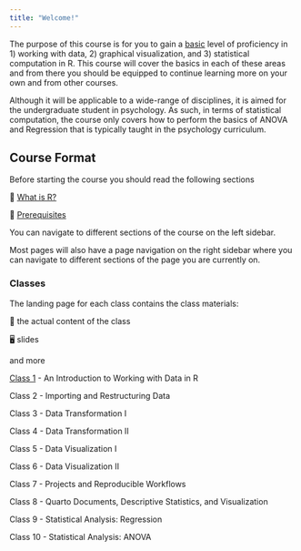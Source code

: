 ```yaml
---
title: "Welcome!"
---
```


The purpose of this course is for you to gain a [basic]{.underline} level of proficiency in 1) working with data, 2) graphical visualization, and 3) statistical computation in R. This course will cover the basics in each of these areas and from there you should be equipped to continue learning more on your own and from other courses.

Although it will be applicable to a wide-range of disciplines, it is aimed for the undergraduate student in psychology. As such, in terms of statistical computation, the course only covers how to perform the basics of ANOVA and Regression that is typically taught in the psychology curriculum.

## Course Format

Before starting the course you should read the following sections

📖 [What is R?](what-is-R.html)

📖 [Prerequisites](prerequisites.html)

You can navigate to different sections of the course on the left sidebar.

Most pages will also have a page navigation on the right sidebar where you can navigate to different sections of the page you are currently on.

### Classes

The landing page for each class contains the class materials:

📘 the actual content of the class

🖥️ slides

and more

[Class 1](/classes/class-1.html) - An Introduction to Working with Data in R

Class 2 - Importing and Restructuring Data

Class 3 - Data Transformation I

Class 4 - Data Transformation II

Class 5 - Data Visualization I

Class 6 - Data Visualization II

Class 7 - Projects and Reproducible Workflows

Class 8 - Quarto Documents, Descriptive Statistics, and Visualization

Class 9 - Statistical Analysis: Regression

Class 10 - Statistical Analysis: ANOVA
